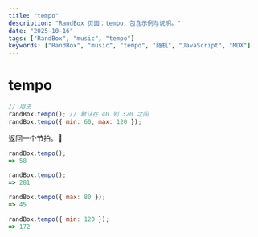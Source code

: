 ```yaml
---
title: "tempo"
description: "RandBox 页面：tempo，包含示例与说明。"
date: "2025-10-16"
tags: ["RandBox", "music", "tempo"]
keywords: ["RandBox", "music", "tempo", "随机", "JavaScript", "MDX"]
---
```


# tempo

```js
// 用法
randBox.tempo(); // 默认在 40 到 320 之间
randBox.tempo({ min: 60, max: 120 });
```

返回一个节拍。🎵

```js
randBox.tempo();
=> 58

randBox.tempo();
=> 281

randBox.tempo({ max: 80 });
=> 45

randBox.tempo({ min: 120 });
=> 172

```